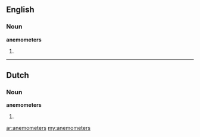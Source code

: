 ==English==

===Noun===
'''anemometers'''

# {{plural of|[[anemometer]]}}

----

==Dutch==

===Noun===
'''anemometers''' 

# {{plural of|[[anemometer#Dutch|anemometer]]|lang=nl}}

[[ar:anemometers]]
[[my:anemometers]]